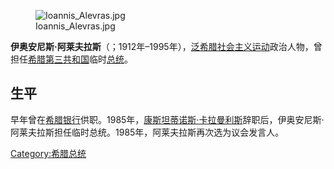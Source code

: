 [[File:Ioannis_Alevras.jpg|thumb]]

'''伊奥安尼斯·阿莱夫拉斯'''（{{lang-el|Ιωάννης Αλευράς|Ioánnis Alevrás}}；1912年–1995年），[[泛希腊社会主义运动|泛希腊社会主义运动]]政治人物，曾担任[[希腊|希腊第三共和国]]临时[[希腊总统|总统]]。

== 生平 ==
早年曾在[[希腊银行|希腊银行]]供职。1985年，[[康斯坦蒂诺斯·卡拉曼利斯|康斯坦蒂诺斯·卡拉曼利斯]]辞职后，伊奥安尼斯·阿莱夫拉斯担任临时总统。1985年，阿莱夫拉斯再次选为议会发言人。

{{start box}}
{{succession box|title=[[希腊总统|希腊总统]]|before=[[康斯坦蒂诺斯·卡拉曼利斯|康斯坦蒂诺斯·卡拉曼利斯]]|after=[[赫里斯托斯·萨采塔基斯|赫里斯托斯·萨采塔基斯]]|years=1985年}}
{{end box}}
{{希臘國家元首}}
{{Authority control}}
{{Greece-bio-stub}}

[[Category:希腊总统|Category:希腊总统]]